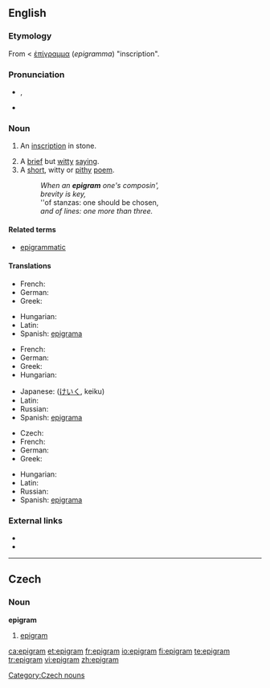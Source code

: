 {{was wotd|2007|November|28}}
==English==

===Etymology===
From {{etyl|la}} {{term|epigramma||lang=la}} < {{etyl|grc}} [[ἐπίγραμμα]] (''epigramma'') "inscription".

===Pronunciation===
* {{a|RP|US}} {{IPA|/ˈɛpɪgɹæm/}}, {{SAMPA|/"EpIgr{m/}}
* {{audio|en-us-epigram.ogg|Audio (US)}}

===Noun===
{{en-noun}}

# {{obsolete}} An [[inscription]] in stone.
# A [[brief]] but [[witty]] [[saying]].
# A [[short]], witty or [[pithy]] [[poem]].
#: ''When an '''epigram''' one's composin',''
#: ''brevity is key,''
#: ''of stanzas: one should be chosen,
#: ''and of lines:  one more than three.''

====Related terms====
* [[epigrammatic]]

====Translations====
{{trans-top|inscription in stone}}
* French: {{t+|fr|épigramme|m}}
* German: {{t-|de|Epigramm|n}}
* Greek: {{t|el|επίγραμμα|n|sc=Grek}}
{{trans-mid}}
* Hungarian: {{t-|hu|epigramma}}
* Latin: {{t+|la|epigramma}}
* Spanish: [[epigrama]] {{m}}
{{trans-bottom}}

{{trans-top|brief but witty saying}}
* French: {{t+|fr|épigramme|m}}
* German: {{t-|de|Epigramm|n}}
* Greek: {{t|el|επίγραμμα|n|sc=Grek}}
* Hungarian: {{t-|hu|epigramma}}
{{trans-mid}}
* Japanese: {{Jpan|[[警句]]}} ([[けいく]], keiku)
* Latin: {{t+|la|epigramma}}
* Russian: {{t|ru|афоризм|m|tr=aforízm|sc=Cyrl}}
* Spanish: [[epigrama]] {{m}}
{{trans-bottom}}

{{trans-top|short, witty or pithy poem}}
* Czech: {{t-|cs|epigram|m}}
* French: {{t+|fr|épigramme|m}}
* German: {{t-|de|Epigramm|n}}
* Greek: {{t|el|επίγραμμα|n|sc=Grek}}
{{trans-mid}}
* Hungarian: {{t-|hu|epigramma}}
* Latin: {{t+|la|epigramma}}
* Russian: {{t|ru|эпиграмма|f|tr=epigrámma|sc=Cyrl}}
* Spanish: [[epigrama]] {{m}}
{{trans-bottom}}

===External links===
*{{pedialite}}
*{{Wikisource1911Enc Citation|Epigram}}

----

==Czech==

===Noun===
'''epigram''' {{m}}

# [[#English|epigram]]

[[Category:Czech nouns]]

[[ca:epigram]]
[[et:epigram]]
[[fr:epigram]]
[[io:epigram]]
[[fi:epigram]]
[[te:epigram]]
[[tr:epigram]]
[[vi:epigram]]
[[zh:epigram]]